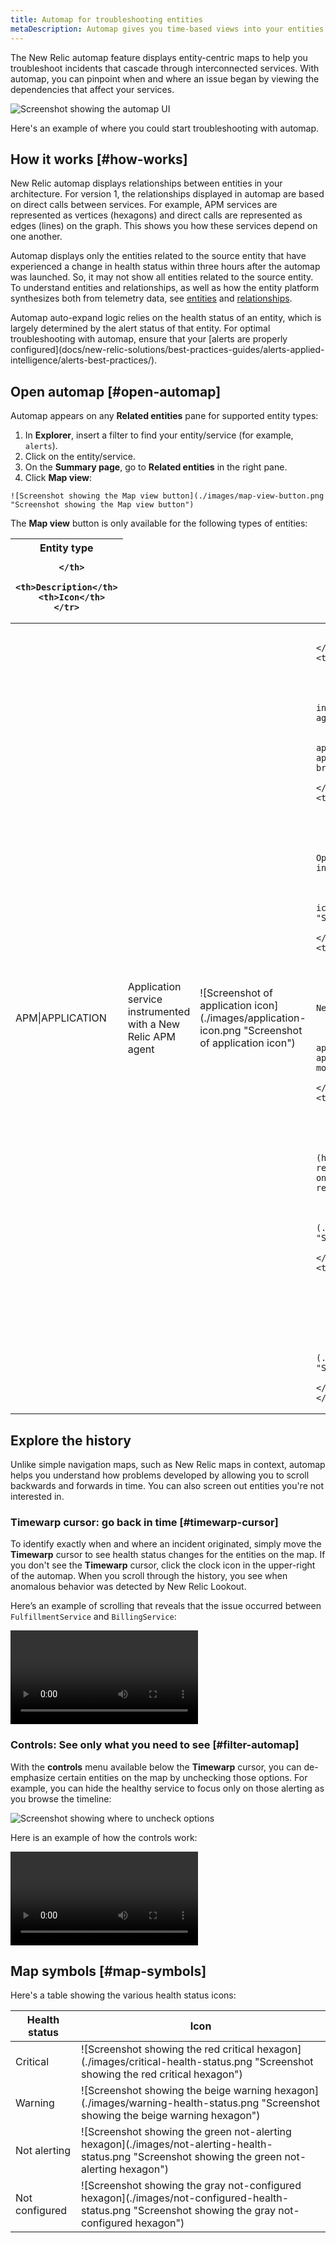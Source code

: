 ```yaml
---
title: Automap for troubleshooting entities
metaDescription: Automap gives you time-based views into your entities.
---
```


The New Relic automap feature displays entity-centric maps to help you troubleshoot incidents that cascade through  interconnected services. With automap, you can pinpoint when and where an issue began by viewing the dependencies that affect your services.

![Screenshot showing the automap UI](./images/automaps-overview.png "Screenshot showing the automap UI")

<figcaption>
Here's an example of where you could start troubleshooting with automap.
</figcaption>

## How it works [#how-works]

New Relic automap displays relationships between entities in your architecture. For version 1, the relationships displayed in automap are based on direct calls between services. For example, APM services are represented as vertices (hexagons) and direct calls are represented as edges (lines) on the graph. This shows you how these services depend on one another. 

 Automap displays only the entities related to the source entity that have experienced a change in health status within three hours after the automap was launched. So, it may not show all entities related to the source entity. To understand entities and relationships, as well as how the entity platform synthesizes both from telemetry data, see [entities](https://docs.newrelic.com/docs/new-relic-one/use-new-relic-one/core-concepts/what-entity-new-relic/) and [relationships](https://docs.newrelic.com/docs/apis/nerdgraph/examples/nerdgraph-relationships-api-tutorial/).

<Callout variant="important">
Automap auto-expand logic relies on the health status of an entity, which is largely determined by the alert status of that entity. For optimal troubleshooting with automap, ensure that your [alerts are properly configured](docs/new-relic-solutions/best-practices-guides/alerts-applied-intelligence/alerts-best-practices/).
</Callout>

## Open automap [#open-automap]

Automap appears on any **Related entities** pane for supported entity types:

  1. In **Explorer**, insert a filter to find your entity/service (for example, `alerts`).
  2. Click on the entity/service.
  3. On the **Summary page**, go to **Related entities** in the right pane.
  4. Click **Map view**: 
  
    ![Screenshot showing the Map view button](./images/map-view-button.png "Screenshot showing the Map view button")

The **Map view** button is only available for the following types of entities:

<table>
  <thead>
    <tr>
      <th style={{ width: "200px" }}>Entity type
        
      </th>
      <th>Description</th>
      <th>Icon</th>
    </tr>
  </thead>
    <tbody>
    <tr>
      <td>
        APM|APPLICATION
      </td>
      <td>
        Application service instrumented with a New Relic APM agent
      </td>
      <td>
        ![Screenshot of application icon](./images/application-icon.png "Screenshot of application icon")
      </td>
      <td>
        
      </td>
    </tr>
    <tr>
      <td>
        BROWSER|APPLICATION
      </td>
      <td>Browser application instrumented with New Relic Browser agent</td>
      <td>
        ![Screenshot of browser application icon](./images/browser-application-icon.png "Screenshot of browser application icon")
      </td>
    </tr>
    <tr>
      <td>
        EXT|SERVICE
      </td>
      <td>
        Services instrumented with OpenTelemetry, including Pixie-instrumented services.
      </td>
      <td>
        ![Screenshot of application icon](./images/application-icon.png "Screenshot of application icon")
      </td>
    </tr>
    <tr>
      <td>
        MOBILE|APPLICATION
      </td>
      <td>
        Mobile app instrumented with a New Relic agent
      </td>
      <td>
        ![Screenshot of browser application icon](./images/browser-application-icon.png "Screenshot of mobile application icon")
      </td>
    </tr>
    <tr>
      <td>
        NR1|WORKLOAD
      </td>
      <td>
        [Workload](https://docs.newrelic.com/docs/new-relic-one/use-new-relic-one/workloads/workloads-isolate-resolve-incidents-faster/)
      </td>
      <td>
        ![Screenshot of workload icon](./images/workload-icon.png "Screenshot of workload icon")
      </td>
    </tr>
    <tr>
      <td>
        SYNTH|MONITOR
      </td>
      <td>
        Synthetic monitor
      </td>
      <td>
        ![Screenshot of synthetic icon](./images/synthetic-icon.png "Screenshot of synthetic icon")
      </td>
    </tr>
    </tbody>
</table>

## Explore the history

Unlike simple navigation maps, such as New Relic maps in context, automap helps you understand how problems developed by allowing you to scroll backwards and forwards in time. You can also screen out entities you're not interested in.

### Timewarp cursor: go back in time [#timewarp-cursor]

To identify exactly when and where an incident originated, simply move the **Timewarp** cursor to see health status changes for the entities on the map. If you don't see the **Timewarp** cursor, click the clock icon in the upper-right of the automap. When you scroll through the history, you see when anomalous behavior was detected by New Relic Lookout.

Here’s an example of scrolling that reveals that the issue occurred between `FulfillmentService` and `BillingService`:

<Video
  type="wistia"
  id="xqj83ghoog"
/>

### Controls: See only what you need to see [#filter-automap]

With the **controls** menu available below the **Timewarp** cursor, you can de-emphasize certain entities on the map by unchecking those options. For example, you can hide the healthy service to focus only on those alerting as you browse the timeline:

![Screenshot showing where to uncheck options](./images/layer-control-check-boxes.png "Screenshot showing where to uncheck options")

Here is an example of how the controls work:

<Video
  type="wistia"
  id="e15c99hsr2"
/>

## Map symbols [#map-symbols]

Here's a table showing the various health status icons:

<table>
  <thead>
    <tr>
      <th style={{ width: "200px" }}>
        Health status
      </th>
      <th>
        Icon
      </th>
    </tr>
  </thead>
    <tbody>
    <tr>
      <td>
        Critical
      </td>
      <td>
        ![Screenshot showing the red critical hexagon](./images/critical-health-status.png "Screenshot showing the red critical hexagon")
      </td>
    </tr>
    <tr>
      <td>
        Warning
      </td>
      <td>
        ![Screenshot showing the beige warning hexagon](./images/warning-health-status.png "Screenshot showing the beige warning hexagon")
      </td>
    </tr>
    <tr>
      <td>
        Not alerting
      </td>
      <td>
        ![Screenshot showing the green not-alerting hexagon](./images/not-alerting-health-status.png "Screenshot showing the green not-alerting hexagon")
      </td>
    </tr>
    <tr>
      <td>
        Not configured
      </td>
      <td>
       ![Screenshot showing the gray not-configured hexagon](./images/not-configured-health-status.png "Screenshot showing the gray not-configured hexagon")
      </td>
    </tr>
  </tbody>
</table>